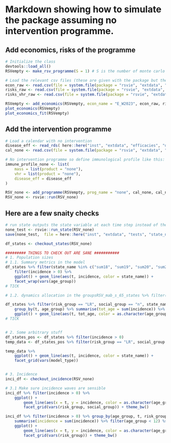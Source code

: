 # Markdown showing how to simulate the package assuming no intervention programme.

## Add economics, risks of the programme

```r

# Initialize the class
devtools::load_all()
RSVempty <- make_rsv_programme(S = 1) # S is the number of monte carlo simualtions

# Load the relevant csv files (these are given with the package but the user can make their own)
econ_raw <- read.csv(file = system.file(package = "rsvie", "extdata", "econ", "econ_pars.csv")) 
risks_raw <- read.csv(file = system.file(package = "rsvie", "extdata", "econ", "outcome_risks.csv"))
risks_vhr_raw <- read.csv(file = system.file(package = "rsvie", "extdata", "econ", "outcome_risks_vhr.csv"))

RSVempty <- add_economics(RSVempty, econ_name = "E_W2023", econ_raw, risks_raw, risks_vhr_raw)
plot_economics(RSVempty)
plot_economics_fit(RSVempty)

```

## Add the intervention programme

```r

# Load a calendar with no intervention 
disease_eff <- read_rds( here::here("inst", "extdata", "efficacies", "disease_specific.rda"))
cal_none <- read.csv(file = system.file(package = "rsvie", "extdata", "calendars", "cal_none.csv")) 

# No intervention programme so define immunological profile like this:
immune_profile_none <- list(
    mass = list(product = "none"),
    vhr = list(product = "none"),
    disease_eff = disease_eff
)

RSV_none <- add_programme(RSVempty, prog_name = "none", cal_none, cal_none, immune_profile_none)
RSV_none <- rsvie::run(RSV_none)

```


## Here are a few snaity checks

```r

# run state outputs the state variable at each time step instead of the incidence (it's an enormous file hence why we chose S = 1)
none_test <- rsvie::run_state(RSV_none)
save(none_test,  file = here::here("inst", "extdata", "tests", "state_none_180423.RData") )

df_states <- checkout_states(RSV_none)

######### THINGS TO CHECK OUT ARE SANE ###########
# 1. Population sizes
# 1.1. Summary metrics in the model
df_states %>% filter(state_name %in% c("sum18", "sum19", "sum20", "sum21", "sum22", "sum23" )) %>% 
    filter(incidence > 0) %>%
    ggplot() + geom_line(aes(t, incidence, color = state_name)) + 
    facet_wrap(vars(age_group))
# TICK

# 1.2. dynamics allocation in the groupsRSV_mab_s_65_states %>% filter(risk_group == "VHR", social_group == "n",state_name == "V3_lav") %>% 

df_states %>% filter(risk_group == "LR", social_group == "n", state_name %in% c("I0", "I1", "I2", "I3")) %>%
    group_by(t, age_group) %>% summarise(tot_age = sum(incidence)) %>% filter(age_group <= 12) %>%
    ggplot() + geom_line(aes(t, tot_age, color = as.character(age_group)))
# TICK


# 2. Some arbitrary stuff
df_states_pos <- df_states %>% filter(incidence > 0)
temp_data <- df_states_pos %>% filter(risk_group == "LR", social_group == "n", age_group == 1)

temp_data %>% 
    ggplot() + geom_line(aes(t, incidence, color = state_name)) + 
    facet_grid(vars(model_type))


# 3. Incidence 
inci_df <- checkout_incidence(RSV_none)

# 3.1 Make sure incidence waves are sensible
inci_df %>% filter(incidence > 0) %>%
    ggplot() + 
        geom_line(aes(x = t, y = incidence, color = as.character(age_group))) + 
        facet_grid(vars(risk_group, social_group)) + theme_bw()

inci_df %>% filter(incidence > 0) %>% group_by(age_group, t, risk_group) %>% 
    summarise(incidence = sum(incidence)) %>% filter(age_group < 12) %>%
    ggplot() + 
        geom_line(aes(x = t, y = incidence, color = as.character(age_group))) + 
        facet_grid(vars(risk_group)) + theme_bw()


```